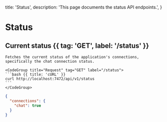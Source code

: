   title: 'Status',
  description:
    'This page documents the status API endpoints.',
}

# Status

## Current status {{ tag: 'GET', label: '/status' }}

<Row>
  <Col>

    Fetches the current status of the application's connections, specifically the chat connection status.

  </Col>
  <Col sticky>

    <CodeGroup title="Request" tag="GET" label="/status">
    ```bash {{ title: 'cURL' }}
    curl http://localhost:7472/api/v1/status 
    ```
    </CodeGroup>
  

  ```json {{ title: 'Response' }}
  {
    "connections": {
      "chat": true
    }
  }
  ```
  </Col>
</Row>